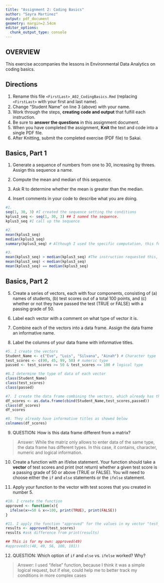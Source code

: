```yaml
---
title: "Assignment 2: Coding Basics"
author: "Sayra Martinez"
output: pdf_document
geometry: margin=2.54cm
editor_options: 
  chunk_output_type: console
---
```


## OVERVIEW

This exercise accompanies the lessons in Environmental Data Analytics on coding basics.

## Directions

1.  Rename this file `<FirstLast>_A02_CodingBasics.Rmd` (replacing `<FirstLast>` with your first and last name).
2.  Change "Student Name" on line 3 (above) with your name.
3.  Work through the steps, **creating code and output** that fulfill each instruction.
4.  Be sure to **answer the questions** in this assignment document.
5.  When you have completed the assignment, **Knit** the text and code into a single PDF file.
6.  After Knitting, submit the completed exercise (PDF file) to Sakai.

## Basics, Part 1

1.  Generate a sequence of numbers from one to 30, increasing by threes. Assign this sequence a name.

2.  Compute the mean and median of this sequence.

3.  Ask R to determine whether the mean is greater than the median.

4.  Insert comments in your code to describe what you are doing.

```r
#1. 
seq(1, 30, 3) #I created the sequence setting the conditions
kplus3_seq <- seq(1, 30, 3) ## I named the sequence.
kplus3_seq #I call up the sequence

#2. 
mean(kplus3_seq)
median(kplus3_seq)
summary(kplus3_seq) # Although I used the specific computation, this function                       also returns the requested values.

#3.
mean(kplus3_seq) > median(kplus3_seq) #The instruction requested this,                              but as it is false, below I also added asked to determine if it's less or equal                       to the median.
mean(kplus3_seq) < median(kplus3_seq)
mean(kplus3_seq) == median(kplus3_seq)
```

## Basics, Part 2

5.  Create a series of vectors, each with four components, consisting of (a) names of students, (b) test scores out of a total 100 points, and (c) whether or not they have passed the test (TRUE or FALSE) with a passing grade of 50.

6.  Label each vector with a comment on what type of vector it is.

7.  Combine each of the vectors into a data frame. Assign the data frame an informative name.

8.  Label the columns of your data frame with informative titles.

```r
#5. I create the vectors
Student_Name <- c("Eve", "Luis", "Silvana", "Ainah") # Character type
test_scores <- c(90, 45, 99, 50) # numeric type
passed <- test_scores >= 50 & test_scores <= 100 # logical type

#6.I determine the type of data of each vector
class(Student_Name)
class(test_scores)
class(passed)

#7. I create the data frame combining the vectors, which already has the informative titles.
df_scores <- as.data.frame(cbind(Student_Name,test_scores,passed))
class(df_scores)
df_scores

#8. They already have informative titles as showed below
colnames(df_scores)
```

9.  QUESTION: How is this data frame different from a matrix?

> Answer:
While the matriz only allows to enter data of the same type, the data frame has different types. In this case, it contains, character, numeric and logical information.

10. Create a function with an if/else statement. Your function should take a **vector** of test scores and print (not return) whether a given test score is a passing grade of 50 or above (TRUE or FALSE). You will need to choose either the `if` and `else` statements or the `ifelse` statement. 

11. Apply your function to the vector with test scores that you created in number 5.

```r
#10. I create the function
approved <- function(x){
  ifelse(x>=50 & x<=100, print(TRUE), print(FALSE))
}

#11. I apply the function "approved" for the values in my vector "test_scores"
results <- approved(test_scores)
results #ask difference from print(results)

## This is for my own: approved(49)
#approved(c(48, 49, 56, 100, 101))
```

12. QUESTION: Which option of `if` and `else` vs. `ifelse` worked? Why?

> Answer:
I used "ifelse" function, because I think it was a simple logical request, but if else, could help me to better track my conditions in more complex cases
